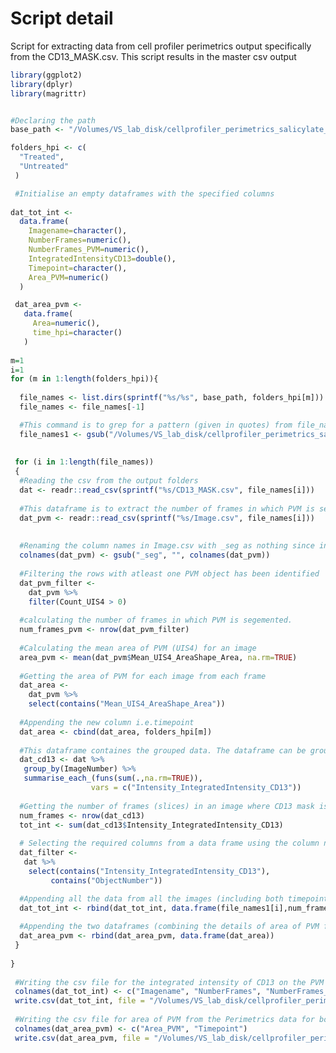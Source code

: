 
# Script detail

Script for extracting data from cell profiler perimetrics output specifically from the CD13_MASK.csv. This script results in the master csv output

```r
library(ggplot2)
library(dplyr)
library(magrittr)


#Declaring the path
base_path <- "/Volumes/VS_lab_disk/cellprofiler_perimetrics_salicylate_trail"

folders_hpi <- c(
  "Treated",
  "Untreated"
 )

```

```r
 #Initialise an empty dataframes with the specified columns
 
dat_tot_int <- 
  data.frame(
    Imagename=character(),
    NumberFrames=numeric(),
    NumberFrames_PVM=numeric(),
    IntegratedIntensityCD13=double(),
    Timepoint=character(),
    Area_PVM=numeric()
  )

 dat_area_pvm <- 
   data.frame(
     Area=numeric(),
     time_hpi=character()
   )
 
m=1
i=1
for (m in 1:length(folders_hpi)){
  
  file_names <- list.dirs(sprintf("%s/%s", base_path, folders_hpi[m]))
  file_names <- file_names[-1]

  #This command is to grep for a pattern (given in quotes) from file_names and replace with nothing
  file_names1 <- gsub("/Volumes/VS_lab_disk/cellprofiler_perimetrics_salicylate_trail", "",file_names)
 
 
 for (i in 1:length(file_names))
 {
  #Reading the csv from the output folders
  dat <- readr::read_csv(sprintf("%s/CD13_MASK.csv", file_names[i]))
  
  #This dataframe is to extract the number of frames in which PVM is segmented
  dat_pvm <- readr::read_csv(sprintf("%s/Image.csv", file_names[i]))
  
  
  #Renaming the column names in Image.csv with _seg as nothing since in few of 24hpi images output files this _seg is not there. This problem is because the pipelines that I used for both timepoints are not same & so the setting are also not same.
  colnames(dat_pvm) <- gsub("_seg", "", colnames(dat_pvm))
  
  #Filtering the rows with atleast one PVM object has been identified
  dat_pvm_filter <- 
    dat_pvm %>%
    filter(Count_UIS4 > 0)
  
  #calculating the number of frames in which PVM is segemented.
  num_frames_pvm <- nrow(dat_pvm_filter)
  
  #Calculating the mean area of PVM (UIS4) for an image
  area_pvm <- mean(dat_pvm$Mean_UIS4_AreaShape_Area, na.rm=TRUE)
  
  #Getting the area of PVM for each image from each frame
  dat_area <-
    dat_pvm %>%
    select(contains("Mean_UIS4_AreaShape_Area")) 
  
  #Appending the new column i.e.timepoint
  dat_area <- cbind(dat_area, folders_hpi[m])
    
  #This dataframe containes the grouped data. The dataframe can be grouped based on a column name (here   "ImageNumber"). Then summarising the grouped data by applying the function (here function used is "sum")  for as many columns as we need. In this case I am using Integrated intensity.
  dat_cd13 <- dat %>%
   group_by(ImageNumber) %>%
   summarise_each_(funs(sum(.,na.rm=TRUE)),
                  vars = c("Intensity_IntegratedIntensity_CD13"))
 
  #Getting the number of frames (slices) in an image where CD13 mask is there
  num_frames <- nrow(dat_cd13)
  tot_int <- sum(dat_cd13$Intensity_IntegratedIntensity_CD13)
  
  # Selecting the required columns from a data frame using the column name matching (or pattern matching)   & storing these in a dataframe 
  dat_filter <-
   dat %>%
    select(contains("Intensity_IntegratedIntensity_CD13"),
         contains("ObjectNumber"))

  #Appending all the data from all the images (including both timepoints)
  dat_tot_int <- rbind(dat_tot_int, data.frame(file_names1[i],num_frames,num_frames_pvm,tot_int,folders_hpi[m],area_pvm))
  
  #Appending the two dataframes (combining the details of area of PVM from all the image files)
  dat_area_pvm <- rbind(dat_area_pvm, data.frame(dat_area))
 }
  
}
 
 #Writing the csv file for the integrated intensity of CD13 on the PVM (using CP perimetrics) for both the time points
 colnames(dat_tot_int) <- c("Imagename", "NumberFrames", "NumberFrames_PVM", "IntegratedIntensityCD13", "Timepoint", "AreaPVM(mean)")
 write.csv(dat_tot_int, file = "/Volumes/VS_lab_disk/cellprofiler_perimetrics_salicylate_trail/Data_CP_perimetrics_salicylate_master.csv")
 
 #Writing the csv file for area of PVM from the Perimetrics data for both the timepoints
 colnames(dat_area_pvm) <- c("Area_PVM", "Timepoint")
 write.csv(dat_area_pvm, file = "/Volumes/VS_lab_disk/cellprofiler_perimetrics_salicylate_trail/Data_area_PVM_salicylate_master.csv")
```



